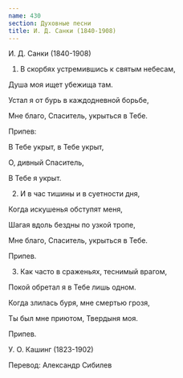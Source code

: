 ```yaml
---
name: 430
section: Духовные песни
title: И. Д. Санки (1840-1908)
---
```

И. Д. Санки (1840-1908)


1. В скорбях устремившись к святым небесам,

Душа моя ищет убежища там.

Устал я от бурь в каждодневной борьбе,

Мне благо, Спаситель, укрыться в Тебе.


Припев:

В Тебе укрыт, в Тебе укрыт,

О, дивный Спаситель,

В Тебе я укрыт.


2. И в час тишины и в суетности дня,

Когда искушенья обступят меня,

Шагая вдоль бездны по узкой тропе,

Мне благо, Спаситель, укрыться в Тебе.


Припев.


3. Как часто в сраженьях, теснимый врагом,

Покой обретал я в Тебе лишь одном.

Когда злилась буря, мне смертью грозя,

Ты был мне приютом, Твердыня моя.


Припев.


У. О. Кашинг (1823-1902)

Перевод: Александр Сибилев